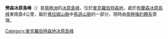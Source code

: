 {{expand|time=2014-01-02T16:41:32+00:00}}
{{unreferenced|time=2014-01-02T16:41:32+00:00}}
{{Coord|67|56|S|62|51|E|source:GNIS|display=title}}

'''勞森冰原島峰'''（{{lang-en|Lawson Nunatak}}）是[[南極洲|南極洲]]的[[冰原島峰|冰原島峰]]，位於[[麥克羅伯特森地|麥克羅伯特森地]]，處於[[布蘭森冰原島峰|布蘭森冰原島峰]]東南面4公里，屬於[[弗拉姆山脈|弗拉姆山脈]]中[[馬遜山脈|馬遜山脈]]的一部分，現時由[[南極條約體系|南極條約體系]]管理。

{{DEFAULTSORT:Lawson Nunatak}}
[[Category:麥克羅伯特森地冰原島峰|Category:麥克羅伯特森地冰原島峰]]


{{MacRobertsonLand-geo-stub}}